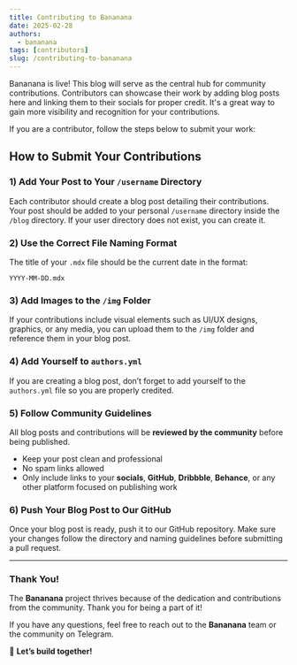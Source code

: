 ```yaml
---
title: Contributing to Bananana
date: 2025-02-28
authors:
  - bananana
tags: [contributors]
slug: /contributing-to-bananana
---
```


Bananana is live! This blog will serve as the central hub for community contributions. Contributors can showcase their work by adding blog posts here and linking them to their socials for proper credit. It's a great way to gain more visibility and recognition for your contributions.

If you are a contributor, follow the steps below to submit your work:

## How to Submit Your Contributions

### 1) Add Your Post to Your `/username` Directory  
Each contributor should create a blog post detailing their contributions. Your post should be added to your personal `/username` directory inside the `/blog` directory. If your user directory does not exist, you can create it.  

### 2) Use the Correct File Naming Format  
The title of your `.mdx` file should be the current date in the format: 
```
YYYY-MM-DD.mdx
```

### 3) Add Images to the `/img` Folder
If your contributions include visual elements such as UI/UX designs, graphics, or any media, you can upload them to the `/img` folder and reference them in your blog post.

### 4) Add Yourself to `authors.yml`
If you are creating a blog post, don’t forget to add yourself to the `authors.yml` file so you are properly credited.

### 5) Follow Community Guidelines  
All blog posts and contributions will be **reviewed by the community** before being published.  

- Keep your post clean and professional  
- No spam links allowed  
- Only include links to your **socials**, **GitHub**, **Dribbble**, **Behance**, or any other platform focused on publishing work  

### 6) Push Your Blog Post to Our GitHub  
Once your blog post is ready, push it to our GitHub repository. Make sure your changes follow the directory and naming guidelines before submitting a pull request.  

---

### Thank You!
The **Bananana** project thrives because of the dedication and contributions from the community. Thank you for being a part of it!

If you have any questions, feel free to reach out to the **Bananana** team or the community on Telegram.

🚀 **Let’s build together!**

